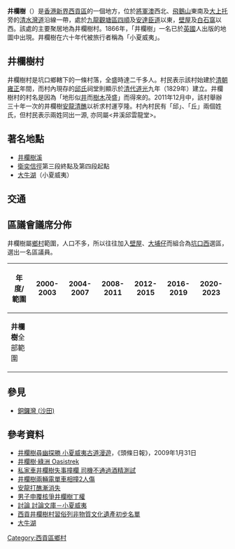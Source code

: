 '''井欄樹'''（{{lang-en|'''Tseng Lan Shue'''}}）是[[香港|香港]][[新界|新界]][[西貢區|西貢區]]的一個地方，位於[[將軍澳|將軍澳]]西北、[[飛鵝山|飛鵝山]]東南及[[大上托|大上托]]旁的[[清水灣道|清水灣道]]沿線一帶，處於[[九龍|九龍]][[觀塘區|觀塘區]][[四順|四順]]及[[安達臣道|安達臣道]]以東，[[壁屋|壁屋]]及[[白石窩|白石窩]]以西。該處的主要聚居地為井欄樹村。1866年，「井欄樹」一名已於[[英國|英國]]人出版的地圖中出現。井欄樹在六十年代被旅行者稱為「小夏威夷」。 

== 井欄樹村 ==
井欄樹村是坑口鄉轄下的一條村落，全盛時達二千多人。村民表示該村始建於[[清朝|清朝]][[雍正|雍正]]年間，而村內現存的[[邱姓|邱氏]]祠堂則顯示於[[清代|清代]][[道光|道光]]九年（1829年）建立。井欄樹村的村名是因為「地形似[[井|井]]而[[樹木|樹木]]茂盛」而得來的。2011年12月中，該村舉辦三十年一次的井欄樹[[安龍清醮|安龍清醮]]以祈求村運亨隆。村內村民有「邱」、「丘」兩個姓氏，但村民表示兩姓同出一源, 亦同屬<井溪邱雲龍堂>。

== 著名地點 ==
*[[井欄樹溪|井欄樹溪]]
*[[衛奕信徑|衛奕信徑]]第三段終點及第四段起點
*[[大牛湖|大牛湖]]（小夏威夷）

==交通==
{{九龍新界巴士簡單列表|91|91M|91P|92|92R|96R|291P|292P}}
{{新界專線小巴簡單列表|1|1A|1S|11|11B|11S|12|104}}

==區議會議席分佈==
井欄樹屬[[鄉村|鄉村]]範圍，人口不多，所以往往加入[[壁屋|壁屋]]、[[大埔仔|大埔仔]]而組合為[[坑口西|坑口西]]選區，選出一名區議員。

{| class=wikitable
!年度/範圍!!2000-2003!!2004-2007!!2008-2011!!2012-2015!!2016-2019!!2020-2023
|-
|'''井欄樹'''全部範圍||colspan=6|{{centre|[[坑口西|坑口西]]選區}}
|}

== 參見 ==
* [[銅鑼灣_(沙田)|銅鑼灣 (沙田)]]

== 參考資料 ==
*[http://www.hkheadline.com/travel/travel_content.asp?contid=48720&srctype=g 井欄樹尋幽探勝 小夏威夷古道漫遊]，《頭條日報》，2009年1月31日
*[http://www.oasistrek.com/tseng_lan_shue.php 井欄樹‧綠洲 Oasistrek]{{Wayback|url=http://www.oasistrek.com/tseng_lan_shue.php |date=20200405080332 }}
*[http://www.rthk.org.hk/rthk/news/expressnews/20081104/news_20081104_55_535272.htm 私家車井欄樹失事撞欄 司機不通過酒精測試]
*[http://hk.news.yahoo.com/%E4%BA%95%E6%AC%84%E6%A8%B9%E5%85%A9%E8%BC%9B%E9%9B%BB%E5%96%AE%E8%BB%8A%E7%9B%B8%E6%92%9E2%E4%BA%BA%E5%82%B7-181700860.html 井欄樹兩輛電單車相撞2人傷]{{dead link|date=2017年11月 |bot=InternetArchiveBot |fix-attempted=yes }} 
*[http://www.metrohk.com.hk/pda/pda_detail.php?id=175809&selectedDate=2011-11-28&categoryID=all 安龍打醮漸消失]{{Wayback|url=http://www.metrohk.com.hk/pda/pda_detail.php?id=175809&selectedDate=2011-11-28&categoryID=all |date=20160304194331 }}
*[https://web.archive.org/web/20111008235429/http://news.sina.com.hk/news/2/1/1/2454373/1.html 男子申覆核爭井欄樹丁權]
*[http://www.hk-place.com/db.php?post=d003011 討論 討論文庫－小夏威夷]{{Wayback|url=http://www.hk-place.com/db.php?post=d003011 |date=20200405080348 }}
*[https://archive.is/20130426142234/http://www.hkatvnews.com/v3/share_out/_content/2011/04/07/atvnews_148616.html 西貢井欄樹村習俗列非物質文化遺產初步名單]
*[http://zh-hk.hongkong.wikia.com/wiki/%E5%A4%A7%E7%89%9B%E6%B9%96 大牛湖]{{Wayback|url=http://zh-hk.hongkong.wikia.com/wiki/%E5%A4%A7%E7%89%9B%E6%B9%96 |date=20160307003935 }}
{{西貢區}}
[[Category:西貢區鄉村|Category:西貢區鄉村]]